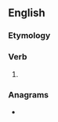 ==English==

===Etymology===
{{suffix|show|eth|lang=en}}

===Verb===
{{head|en|verb form}}

# {{en-archaic third-person singular of|show}}

===Anagrams===
* {{anagrams|en|Howeths}}